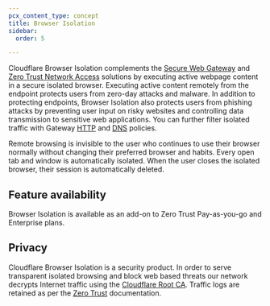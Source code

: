 ```yaml
---
pcx_content_type: concept
title: Browser Isolation
sidebar:
  order: 5

---
```


Cloudflare Browser Isolation complements the [Secure Web Gateway](/cloudflare-one/policies/gateway/) and [Zero Trust Network Access](/cloudflare-one/connections/connect-networks/) solutions by executing active webpage content in a secure isolated browser. Executing active content remotely from the endpoint protects users from zero-day attacks and malware. In addition to protecting endpoints, Browser Isolation also protects users from phishing attacks by preventing user input on risky websites and controlling data transmission to sensitive web applications. You can further filter isolated traffic with Gateway [HTTP](/cloudflare-one/policies/gateway/http-policies/) and [DNS](/cloudflare-one/policies/gateway/dns-policies/) policies.

Remote browsing is invisible to the user who continues to use their browser normally without changing their preferred browser and habits. Every open tab and window is automatically isolated. When the user closes the isolated browser, their session is automatically deleted.

## Feature availability

Browser Isolation is available as an add-on to Zero Trust Pay-as-you-go and Enterprise plans.

## Privacy

Cloudflare Browser Isolation is a security product. In order to serve transparent isolated browsing and block web based threats our network decrypts Internet traffic using the [Cloudflare Root CA](/cloudflare-one/connections/connect-devices/warp/user-side-certificates/). Traffic logs are retained as per the [Zero Trust](/cloudflare-one/insights/logs/) documentation.
